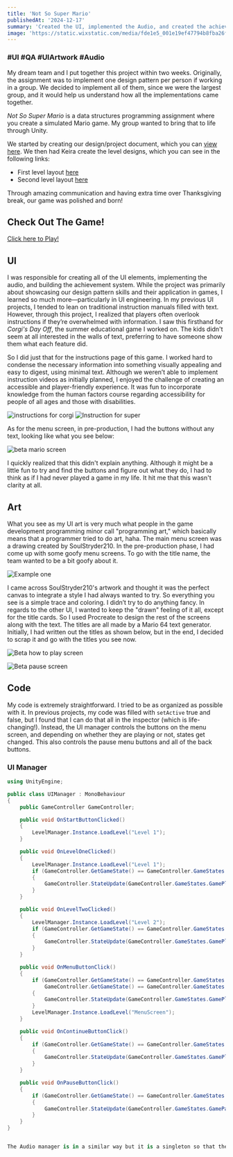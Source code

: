 ```yaml
---
title: 'Not So Super Mario'
publishedAt: '2024-12-17'
summary: 'Created the UI, implemented the Audio, and created the achievement system for my team's Unity Programming Final project'
image: 'https://static.wixstatic.com/media/fde1e5_001e19ef47794b8fba26f98b6c032f53~mv2.png/v1/fill/w_600,h_338,al_c,q_85,usm_0.66_1.00_0.01,enc_avif,quality_auto/Not%20so%20Super%20Mario%20Starting%20Screen.png'
---
```


### #UI #QA #UIArtwork #Audio

My dream team and I put together this project within two weeks. Originally, the assignment was to implement one design pattern per person if working in a group. We decided to implement all of them, since we were the largest group, and it would help us understand how all the implementations came together.

*Not So Super Mario* is a data structures programming assignment where you create a simulated Mario game. My group wanted to bring that to life through Unity.

We started by creating our design/project document, which you can [view here](https://docs.google.com/document/d/16EcHx-05CAGvcCdfEWlBPcTBETwTwHgE8VzoOm0gHZE/edit?usp=sharing). We then had Keira create the level designs, which you can see in the following links:
- First level layout [here](https://docs.google.com/drawings/d/11gaX1NRnJDIL2PfEN_gIiXwajvezgHxK78pn7RJLZb8/edit?usp=sharing)
- Second level layout [here](https://docs.google.com/drawings/d/1Pu-urcF2eTGLX988PgV_nV7HoEke3CXwbNxmNemlGBU/edit?usp=sharing)

Through amazing communication and having extra time over Thanksgiving break, our game was polished and born!

## Check Out The Game!
[Click here to Play!](https://magpie0.itch.io/not-so-super-mario)

## UI

I was responsible for creating all of the UI elements, implementing the audio, and building the achievement system. While the project was primarily about showcasing our design pattern skills and their application in games, I learned so much more—particularly in UI engineering. In my previous UI projects, I tended to lean on traditional instruction manuals filled with text. However, through this project, I realized that players often overlook instructions if they’re overwhelmed with information. I saw this firsthand for *Corgi's Day Off*, the summer educational game I worked on. The kids didn't seem at all interested in the walls of text, preferring to have someone show them what each feature did.

So I did just that for the instructions page of this game. I worked hard to condense the necessary information into something visually appealing and easy to digest, using minimal text. Although we weren’t able to implement instruction videos as initially planned, I enjoyed the challenge of creating an accessible and player-friendly experience. It was fun to incorporate knowledge from the human factors course regarding accessibility for people of all ages and those with disabilities.

![instructions for corgi](https://static.wixstatic.com/media/fde1e5_fdc1b164aa9c49edacd38c93bb591db7~mv2.png/v1/fill/w_600,h_338,al_c,q_85,usm_0.66_1.00_0.01,enc_avif,quality_auto/InstructionsPart1Screen.png)
![Instruction for super](https://static.wixstatic.com/media/fde1e5_ea830cb28fb54bdc9ceb1031d8c38c6b~mv2.png/v1/fill/w_600,h_400,al_c,q_85,usm_0.66_1.00_0.01,enc_avif,quality_auto/fde1e5_ea830cb28fb54bdc9ceb1031d8c38c6b~mv2.png)

As for the menu screen, in pre-production, I had the buttons without any text, looking like what you see below:

![beta mario screen](https://static.wixstatic.com/media/fde1e5_cf11c740e49546d59acb416ed727e7e8~mv2.gif)

I quickly realized that this didn't explain anything. Although it might be a little fun to try and find the buttons and figure out what they do, I had to think as if I had never played a game in my life. It hit me that this wasn't clarity at all.

## Art

What you see as my UI art is very much what people in the game development programming minor call "programming art," which basically means that a programmer tried to do art, haha. The main menu screen was a drawing created by SoulStryder210. In the pre-production phase, I had come up with some goofy menu screens. To go with the title name, the team wanted to be a bit goofy about it.

![Example one](https://static.wixstatic.com/media/fde1e5_a731c30454954dde83ce7c19956091f1~mv2.png/v1/fill/w_600,h_338,al_c,q_85,usm_0.66_1.00_0.01,enc_avif,quality_auto/2.png)

I came across SoulStryder210's artwork and thought it was the perfect canvas to integrate a style I had always wanted to try. So everything you see is a simple trace and coloring. I didn’t try to do anything fancy. In regards to the other UI, I wanted to keep the "drawn" feeling of it all, except for the title cards. So I used Procreate to design the rest of the screens along with the text. The titles are all made by a Mario 64 text generator. Initially, I had written out the titles as shown below, but in the end, I decided to scrap it and go with the titles you see now.

![Beta how to play screen](https://static.wixstatic.com/media/fde1e5_d0269b42371f4a1c96c0ff8cc08324d1~mv2.png/v1/fill/w_600,h_337,al_c,q_85,usm_0.66_1.00_0.01,enc_avif,quality_auto/fde1e5_d0269b42371f4a1c96c0ff8cc08324d1~mv2.png)

![Beta pause screen](https://static.wixstatic.com/media/fde1e5_a87c56f78c054a4784483b717c965f54~mv2.png/v1/fill/w_303,h_238,al_c,q_85,enc_avif,quality_auto/fde1e5_a87c56f78c054a4784483b717c965f54~mv2.png)

## Code

My code is extremely straightforward. I tried to be as organized as possible with it. In previous projects, my code was filled with `setActive` true and false, but I found that I can do that all in the inspector (which is life-changing!). Instead, the UI manager controls the buttons on the menu screen, and depending on whether they are playing or not, states get changed. This also controls the pause menu buttons and all of the back buttons.

### UI Manager

```csharp
using UnityEngine;

public class UIManager : MonoBehaviour
{
    public GameController GameController;

    public void OnStartButtonClicked()
    {
        LevelManager.Instance.LoadLevel("Level 1");
    }

    public void OnLevelOneClicked()
    {
        LevelManager.Instance.LoadLevel("Level 1");
        if (GameController.GetGameState() == GameController.GameStates.GameLost)
        {
            GameController.StateUpdate(GameController.GameStates.GamePlaying);
        }
    }

    public void OnLevelTwoClicked()
    {
        LevelManager.Instance.LoadLevel("Level 2");
        if (GameController.GetGameState() == GameController.GameStates.GameLost)
        {
            GameController.StateUpdate(GameController.GameStates.GamePlaying);
        }
    }

    public void OnMenuButtonClick()
    {
        if (GameController.GetGameState() == GameController.GameStates.GameLost ||
            GameController.GetGameState() == GameController.GameStates.GameWon)
        {
            GameController.StateUpdate(GameController.GameStates.GamePlaying);
        }
        LevelManager.Instance.LoadLevel("MenuScreen");
    }

    public void OnContinueButtonClick()
    {
        if (GameController.GetGameState() == GameController.GameStates.GamePaused)
        {
            GameController.StateUpdate(GameController.GameStates.GamePlaying);
        }
    }

    public void OnPauseButtonClick()
    {
        if (GameController.GetGameState() == GameController.GameStates.GamePlaying)
        {
            GameController.StateUpdate(GameController.GameStates.GamePaused);
        }
    }
}


The Audio manager is in a similar way but it is a singleton so that the background music and other sc

